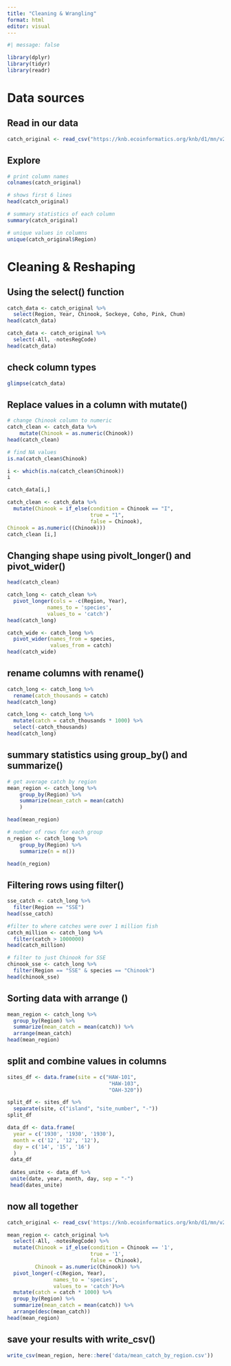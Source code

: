 ```yaml
---
title: "Cleaning & Wrangling"
format: html
editor: visual
---
```


```r
#| message: false

library(dplyr)
library(tidyr)
library(readr)
```

# Data sources

## Read in our data
```r
catch_original <- read_csv("https://knb.ecoinformatics.org/knb/d1/mn/v2/object/df35b.302.1")
```

## Explore
```r
# print column names
colnames(catch_original)

# shows first 6 lines
head(catch_original)

# summary statistics of each column
summary(catch_original)

# unique values in columns
unique(catch_original$Region)
```
# Cleaning & Reshaping

## Using the select() function
```r
catch_data <- catch_original %>% 
  select(Region, Year, Chinook, Sockeye, Coho, Pink, Chum)
head(catch_data)

catch_data <- catch_original %>% 
  select(-All, -notesRegCode)
head(catch_data)
```
 
## check column types
```r
glimpse(catch_data)
```

## Replace values in a column with mutate()
```r
# change Chinook column to numeric
catch_clean <- catch_data %>%
    mutate(Chinook = as.numeric(Chinook))
head(catch_clean)
```
```r
# find NA values
is.na(catch_clean$Chinook)

i <- which(is.na(catch_clean$Chinook))
i

catch_data[i,]

catch_clean <- catch_data %>%
  mutate(Chinook = if_else(condition = Chinook == "I",
                           true = "1",
                           false = Chinook),
Chinook = as.numeric((Chinook)))
catch_clean [i,]
```
## Changing shape using pivolt_longer() and pivot_wider()
```r
head(catch_clean)

catch_long <- catch_clean %>% 
  pivot_longer(cols = -c(Region, Year),
             names_to = 'species',
             values_to = 'catch')
head(catch_long)
```
```r
catch_wide <- catch_long %>% 
  pivot_wider(names_from = species,
              values_from = catch)
head(catch_wide)
```

## rename columns with rename()
```r
catch_long <- catch_long %>% 
  rename(catch_thousands = catch)
head(catch_long)
```
```r
catch_long <- catch_long %>% 
  mutate(catch = catch_thousands * 1000) %>% 
  select(-catch_thousands)
head(catch_long)
```
## summary statistics using group_by() and summarize()
```r
# get average catch by region 
mean_region <- catch_long %>%
    group_by(Region) %>%
    summarize(mean_catch = mean(catch)
    )

head(mean_region)

# number of rows for each group
n_region <- catch_long %>%
    group_by(Region) %>%
    summarize(n = n())

head(n_region)
```


## Filtering rows using filter()
```r
sse_catch <- catch_long %>% 
  filter(Region == "SSE")
head(sse_catch)

#filter to where catches were over 1 million fish
catch_million <- catch_long %>% 
  filter(catch > 1000000)
head(catch_million)

# filter to just Chinook for SSE
chinook_sse <- catch_long %>% 
  filter(Region == "SSE" & species == "Chinook")
head(chinook_sse)
```
## Sorting data with arrange ()
```r
mean_region <- catch_long %>% 
  group_by(Region) %>% 
  summarize(mean_catch = mean(catch)) %>% 
  arrange(mean_catch)
head(mean_region)

```
## split and combine values in columns
```r

sites_df <- data.frame(site = c("HAW-101",
                                 "HAW-103",
                                 "OAH-320"))

split_df <- sites_df %>% 
  separate(site, c("island", "site_number", "-"))
split_df

```
```r
data_df <- data.frame(
  year = c('1930', '1930', '1930'),
  month = c('12', '12', '12'),
  day = c('14', '15', '16')
  )
 data_df
 
 dates_unite <- data_df %>% 
 unite(date, year, month, day, sep = "-")
 head(dates_unite)
```

## now all together
```r
catch_original <- read_csv('https://knb.ecoinformatics.org/knb/d1/mn/v2/object/df35b.302.1')

mean_region <- catch_original %>% 
  select(-All, -notesRegCode) %>% 
  mutate(Chinook = if_else(condition = Chinook == '1',
                           true = '1',
                           false = Chinook),
         Chinook = as.numeric(Chinook)) %>% 
  pivot_longer(-c(Region, Year),
               names_to = 'species',
               values_to = 'catch')%>% 
  mutate(catch = catch * 1000) %>% 
  group_by(Region) %>% 
  summarize(mean_catch = mean(catch)) %>% 
  arrange(desc(mean_catch))
head(mean_region)

```

## save your results with write_csv()
```r
write_csv(mean_region, here::here('data/mean_catch_by_region.csv'))
```

